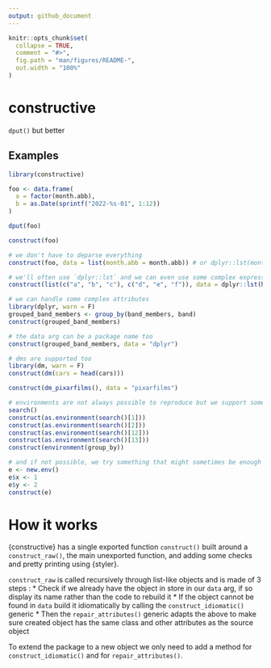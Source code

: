 ```yaml
---
output: github_document
---
```


<!-- README.md is generated from README.Rmd. Please edit that file -->

```r
knitr::opts_chunk$set(
  collapse = TRUE,
  comment = "#>",
  fig.path = "man/figures/README-",
  out.width = "100%"
)
```

# constructive

<!-- badges: start -->
<!-- badges: end -->

`dput()` but better

## Examples

```r
library(constructive)

foo <- data.frame(
  a = factor(month.abb),
  b = as.Date(sprintf("2022-%s-01", 1:12))
)

dput(foo)

construct(foo)

# we don't have to deparse everything
construct(foo, data = list(month.abb = month.abb)) # or dplyr::lst(month.abb)

# we'll often use `dplyr::lst` and we can even use some complex expressions there
construct(list(c("a", "b", "c"), c("d", "e", "f")), data = dplyr::lst(head(letters, 3)))

# we can handle some complex attributes
library(dplyr, warn = F)
grouped_band_members <- group_by(band_members, band)
construct(grouped_band_members)

# the data arg can be a package name too
construct(grouped_band_members, data = "dplyr")

# dms are supported too
library(dm, warn = F)
construct(dm(cars = head(cars)))

construct(dm_pixarfilms(), data = "pixarfilms")

# environments are not always possible to reproduce but we support some common cases
search()
construct(as.environment(search()[1]))
construct(as.environment(search()[2]))
construct(as.environment(search()[12]))
construct(as.environment(search()[13]))
construct(environment(group_by))

# and if not possible, we try something that might sometimes be enough
e <- new.env()
e$x <- 1
e$y <- 2
construct(e)
```

# How it works

{constructive} has a single exported function `construct()` built around a `construct_raw()`, the main
unexported function, and adding some checks and pretty printing using {styler}.

`construct_raw` is called recursively through list-like objects and is made of 3 steps :
* Check if we already have the object in store in our `data` arg, if so display its name rather than the code to rebuild it
* If the object cannot be found in `data` build it idiomatically by calling the `construct_idiomatic()`
 generic
* Then the `repair_attributes()` generic adapts the above to make sure created object
has the same class and other attributes as the source object
 
To extend the package to a new object we only need to add a method for `construct_idiomatic()`
and for `repair_attributes()`.
